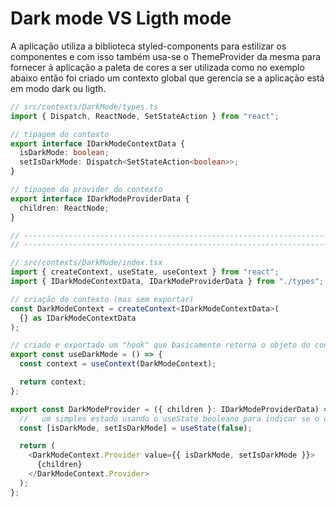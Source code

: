 
<Meta title="Contextos/Dark Mode" />

# Dark mode VS Ligth mode

<p>
  A aplicação utiliza a biblioteca styled-components para estilizar os
  componentes e com isso também usa-se o ThemeProvider da mesma para fornecer à
  aplicação a paleta de cores a ser utilizada como no exemplo abaixo então foi
  criado um contexto global que gerencia se a aplicação está em modo dark ou
  ligth.
</p>

```typescript
// src/contexts/DarkMode/types.ts
import { Dispatch, ReactNode, SetStateAction } from "react";

// tipagem do contexto
export interface IDarkModeContextData {
  isDarkMode: boolean;
  setIsDarkMode: Dispatch<SetStateAction<boolean>>;
}

// tipagem do provider do contexto
export interface IDarkModeProviderData {
  children: ReactNode;
}

// ----------------------------------------------------------------------
// ----------------------------------------------------------------------

// src/contexts/DarkMode/index.tsx
import { createContext, useState, useContext } from "react";
import { IDarkModeContextData, IDarkModeProviderData } from "./types";

// criação do contexto (mas sem exportar)
const DarkModeContext = createContext<IDarkModeContextData>(
  {} as IDarkModeContextData
);

// criado e exportado um "hook" que basicamente retorna o objeto do contexto, ficando mais fácil a execução e desestruturação do mesmo
export const useDarkMode = () => {
  const context = useContext(DarkModeContext);

  return context;
};

export const DarkModeProvider = ({ children }: IDarkModeProviderData) => {
  //   um simples estado usando o useState booleano para indicar se o dark mode está ligado (true) ou desligado (false), este último sendo o padrão.
  const [isDarkMode, setIsDarkMode] = useState(false);

  return (
    <DarkModeContext.Provider value={{ isDarkMode, setIsDarkMode }}>
      {children}
    </DarkModeContext.Provider>
  );
};
```
